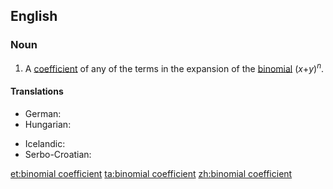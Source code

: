 ==English==

===Noun===
{{en-noun}}

# {{label|en|combinatorics}} A [[coefficient]] of any of the terms in the expansion of the [[binomial]] (''x''+''y'')<sup>''n''</sup>.

====Translations====
{{trans-top|binomial coefficient}}
* German: {{t|de|Binominalkoeffizient|m}}
* Hungarian: {{t|hu|binomiális együttható}}
{{trans-mid}}
* Icelandic: {{t|is|tvíliðustuðull|m}}
* Serbo-Croatian: {{t|sh|binomni koeficijent|m}}
{{trans-bottom}}

[[et:binomial coefficient]]
[[ta:binomial coefficient]]
[[zh:binomial coefficient]]